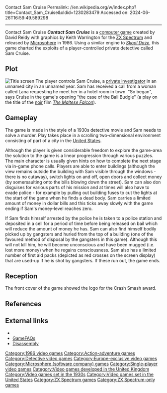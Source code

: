 Contact Sam Cruise
Permalink: //en.wikipedia.org/w/index.php?title=Contact_Sam_Cruise&oldid=1230283479
Accessed on: 2024-06-26T16:59:49.589298



------
Contact Sam Cruise
{{Short description|1986 video game}}
{{no footnotes|date=January 2013}}
{{Infobox video game
|title = Contact Sam Cruise
|image = Contact Sam Cruise cover.jpg
|caption = Re-release cassette cover
|developer = David Reidy
|publisher = [[Microsphere (software company)|Microsphere]]
|designer = David Reidy
|released = {{vgrelease|EU|1986}}
|genre = [[Arcade adventure]]
|modes = [[Single-player video game|Single-player]] 
|platforms = [[ZX Spectrum]]
|alt = 
}}
'''''Contact Sam Cruise''''' is a [[computer game]] created by David Reidy with graphics by Keith Warrington for the [[ZX Spectrum]] and released by [[Microsphere (software company)|Microsphere]] in 1986. Using a similar engine to ''[[Skool Daze]]'', this game charted the exploits of a player-controlled private detective called Sam Cruise.

==Plot==
[[Image:ContactSamCruiseTitleScreen.PNG|thumb|Title screen]]
The player controls Sam Cruise, a [[private investigator]] in an unnamed city in an unnamed year. Sam has received a call from a woman called Lana requesting he meet her in a hotel room in town. "So began", says Cruise in the game's opening "the case of the Bali Budgie" (a play on the title of the [[film noir|noir]] film ''[[The Maltese Falcon (1941 film)|The Maltese Falcon]]'').

==Gameplay==
The game is made in the style of a 1930s detective movie and Sam needs to solve a murder. Play takes place in a scrolling two-dimensional environment consisting of part of a city in the [[United States]].

Although the player is given considerable freedom to explore the game-area the solution to the game is a linear progression through various puzzles. The main character is usually given hints on how to complete the next stage via in-game phone calls. Players are able to enter buildings (although the view remains outside the building with Sam visible through the windows - there is no cutaway), switch lights on and off, open doors and collect money (by somersaulting onto the bills blowing down the street). Sam can also don disguises for various parts of his mission and at times will also have to evade police - for example by pulling out building fuses to cut the lights at the start of the game when he finds a dead body. Sam carries a limited amount of money in dollar bills and this ticks away slowly with the game ending if Sam's money-level reaches zero.

If Sam finds himself arrested by the police he is taken to a police station and deposited in a cell for a period of time before being released on bail which will reduce the amount of money he has. Sam can also find himself bodily picked up by gangsters and hurled from the top of a building (one of the favoured method of disposal by the gangsters in this game). Although this will not kill him, he will become unconscious and have been mugged (i.e. lost more money) when he regains consciousness. Sam also has a limited number of first aid packs (depicted as red crosses on the screen display) that are used-up if he is shot by gangsters. If these run out, the game ends.

==Reception==
{{Video game reviews
| award1Pub = ''Crash''
| award1 = Crash Smash<ref>Game review, Crash magazine, issue 36, January 1987</ref>
| award2Pub = ''C+VG''
| award2 = Game of the Month<ref>Game review, C+VG magazine, issue 64, February 1987, page 34</ref>
}}
The front cover of the game showed the logo for the Crash Smash award.

==References==
{{Reflist}}

== External links ==
* {{WoS game|id=0001055}}
* [http://www.gamefaqs.com/sinclair/991023-contact-sam-cruise/data GameFAQs]
* [http://pyskool.ca/disassemblies/contact_sam_cruise Disassembly]

{{Microsphere}}

[[Category:1986 video games]]
[[Category:Action-adventure games]]
[[Category:Detective video games]]
[[Category:Europe-exclusive video games]]
[[Category:Microsphere (software company) games]]
[[Category:Single-player video games]]
[[Category:Video games developed in the United Kingdom]]
[[Category:Video games set in the 1930s]]
[[Category:Video games set in the United States]]
[[Category:ZX Spectrum games]]
[[Category:ZX Spectrum-only games]]